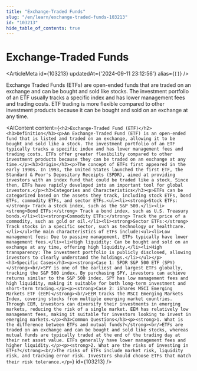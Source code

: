 ```yaml
---
title: "Exchange-Traded Funds"
slug: "/en/learn/exchange-traded-funds-103213"
id: "103213"
hide_table_of_contents: true
---
```



# Exchange-Traded Funds

<ArticleMeta id={103213} updatedAt={'2024-09-11 23:12:56'} alias={`[]`} />
<div className='border-solid border-b border-t-0 my-4 border-[var(--ifm-color-gray-300)]' />

Exchange Traded Funds (ETFs) are open-ended funds that are traded on an exchange and can be bought and sold like stocks. The investment portfolio of an ETF usually tracks a specific index and has lower management fees and trading costs. ETF trading is more flexible compared to other investment products because it can be bought and sold on an exchange at any time.

<AIContent content={`<h2>Exchange-Traded Fund (ETF)</h2><h3>Definition</h3><p>An Exchange-Traded Fund (ETF) is an open-ended fund that is listed and traded on an exchange, allowing it to be bought and sold like a stock. The investment portfolio of an ETF typically tracks a specific index and has lower management fees and trading costs. ETFs offer greater flexibility compared to other investment products because they can be traded on an exchange at any time.</p><h3>Origin</h3><p>The concept of ETFs first appeared in the early 1990s. In 1993, the United States launched the first ETF, the Standard & Poor's Depositary Receipts (SPDR), aimed at providing investors with an index fund that could be traded like a stock. Since then, ETFs have rapidly developed into an important tool for global investors.</p><h3>Categories and Characteristics</h3><p>ETFs can be categorized based on the assets they track, including stock ETFs, bond ETFs, commodity ETFs, and sector ETFs.<ul><li><strong>Stock ETFs:</strong> Track a stock index, such as the S&P 500.</li><li><strong>Bond ETFs:</strong> Track a bond index, such as U.S. Treasury bonds.</li><li><strong>Commodity ETFs:</strong> Track the price of a commodity, such as gold or oil.</li><li><strong>Sector ETFs:</strong> Track stocks in a specific sector, such as technology or healthcare.</li></ul>The main characteristics of ETFs include:<ul><li>Low management fees: Due to passive management, ETFs typically have lower management fees.</li><li>High liquidity: Can be bought and sold on an exchange at any time, offering high liquidity.</li><li>High transparency: The investment portfolio is publicly disclosed, allowing investors to clearly understand the holdings.</li></ul></p><h3>Specific Cases</h3><p><strong>Case 1: SPDR S&P 500 ETF (SPY)</strong><br/>SPY is one of the earliest and largest ETFs globally, tracking the S&P 500 index. By purchasing SPY, investors can achieve returns similar to the S&P 500 index. SPY has low management fees and high liquidity, making it suitable for both long-term investment and short-term trading.</p><p><strong>Case 2: iShares MSCI Emerging Markets ETF (EEM)</strong><br/>EEM tracks the MSCI Emerging Markets Index, covering stocks from multiple emerging market countries. Through EEM, investors can diversify their investments in emerging markets, reducing the risk of a single market. EEM has relatively low management fees, making it suitable for investors looking to invest in emerging markets.</p><h3>Common Questions</h3><p><strong>1. What is the difference between ETFs and mutual funds?</strong><br/>ETFs are traded on an exchange and can be bought and sold like stocks, whereas mutual funds are typically traded at the end of the trading day at their net asset value. ETFs generally have lower management fees and higher liquidity.</p><p><strong>2. What are the risks of investing in ETFs?</strong><br/>The risks of ETFs include market risk, liquidity risk, and tracking error risk. Investors should choose ETFs that match their risk tolerance.</p>`} id={103213} />
